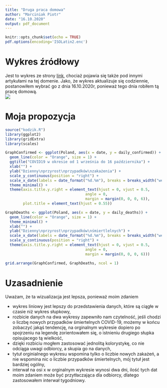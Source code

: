 ```yaml
---
title: "Druga praca domowa"
author: "Marciniak Piotr"
date: "16.10.2020"
output: pdf_document
---
```


```r
knitr::opts_chunk$set(echo = TRUE)
pdf.options(encoding='ISOLatin2.enc')
```

# Wykres źródłowy
Jest to wykres ze strony [link](https://fakty.tvn24.pl/fakty-po-poludniu,96/koronawirus-w-polsce-stanislaw-karczewski-poleca-jablka,1034098.html), chociaż pojawia się także pod innymi artykułami na tej domenie. Jako, że wykres aktualizuje się codziennie, postanowiłem wybrać go z dnia 16.10.2020r, ponieważ tego dnia robiłem tą pracę domową.  
![]("wykres_zrodlowy")  

# Moja propozycja  

```r
source("kodzik.R")
library(ggplot2)
library(gridExtra)
library(scales)

GraphConfirmed <- ggplot(Poland, aes(x = date, y = daily_confirmed)) +
  geom_line(color = "Orange", size = 1) +
  ggtitle("COVID19 w okresie od 1 września do 16 października") +
  xlab("") +
  ylab("Dzienny\nprzyrost\nprzypadków\nzakażenia") +
  scale_y_continuous(position = "right") +
  scale_x_date(labels = date_format("%d.%m"), breaks = breaks_width("week")) +
  theme_minimal() +
  theme(axis.title.y.right = element_text(hjust = 0, vjust = 0.5,
                                    angle = 0,
                                    margin = margin(0, 0, 0, 6)),
        plot.title = element_text(hjust = 0.55))

GraphDeaths <- ggplot(Poland, aes(x = date, y = daily_deaths)) +
  geom_line(color = "Orange", size = 1) +
  theme_minimal() +
  xlab("") +
  ylab("Dzienny\nprzyrost\nprzypadków\nśmiertlelnych") +
  scale_x_date(labels = date_format("%d.%m"), breaks = breaks_width("week")) +
  scale_y_continuous(position = "right") +
  theme(axis.title.y.right = element_text(hjust = 0, vjust = 0.5,
                                    angle = 0,
                                    margin = margin(0, 0, 0, 6)))

grid.arrange(GraphConfirmed, GraphDeaths, ncol = 1)
```

# Uzasadnienie

Uważam, że ta wizualizacja jest lepsza, ponieważ moim zdaniem

* wykres liniowy jest lepszy do przedstawienia danych, które są ciągłe w czasie niż wykres słupkowy,
* rozbicie danych na dwa wykresy zapewniło nam czytelność, jeśli chodzi o liczbę nowych przypadków śmiertelnych COVID-19, możemy w końcu zobaczyć jakąś tendencję, na orginalnym wykresie dopiero po spojrzeniu na legendę zorientowałem się, o istnieniu drugiego słupka opisujacego tą wielkość,
* dzięki rozbiciu mogłem zastosować jednolitą kolorystykę, co nie odciąga uwagi odbiorcy, a skupia go na danych,
* tytuł orginialnego wykresu wspomina tylko o liczbie nowych zakażeń, a nie wspomina nic o liczbie przypadków śmiertelnych, mój tytuł jest bardziej ogólny,
* interwał na osi x w orginalnym wykresie wynosi dwa dni, ilość tych dat moim zdaniem może być przytłaczająca dla odbiorcy, dlatego zastosowałem interwał tygodniowy.